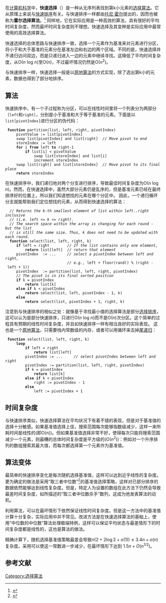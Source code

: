 {{算法信息框
|name=快速选择
|image=[[File:Selecting_quickselect_frames.gif|快速选择算法的动画演示：选择第22小的元素。]]
|caption=快速选择算法的动画演示：选择第22小的元素。（注意：这和条目中的算法不完全相同）
|class=[[选择算法|选择算法]]
|data=[[数组|数组]]
|time=О(''n''<sup>2</sup>)
|best-time=О(''n'')
|average-time=O(''n'')
|space=O(''1'')
}}

在[[计算机科学|计算机科学]]中，'''快速选择'''（{{lang-en|Quickselect}}）是一种从无序列表找到第k小元素的[[选择算法|选择算法]]。它从原理上来说与[[快速排序|快速排序]]有关。与快速排序一样都由[[東尼·霍爾|托尼·霍尔]]提出的，因而也被称为'''霍尔选择算法'''。<ref>{{Cite journal|title=Algorithm 65: Find|last=Hoare|first=C. A. R.|journal=[[Communications_of_the_ACM|Comm. ACM]]|issue=7|doi=10.1145/366622.366647|year=1961|volume=4|pages=321–322}}</ref> 同样地，它在实际应用是一种高效的算法，具有很好的平均时间复杂度，然而最坏时间复杂度则不理想。快速选择及其变种是实际应用中最常使用的高效选择算法。 

快速选择的总体思路与快速排序一致，选择一个元素作为基准来对元素进行分区，将小于和大于基准的元素分在基准左边和右边的两个区域。不同的是，快速选择并不递归访问双边，而是只递归进入一边的元素中继续寻找。这降低了平均时间复杂度，从O(''n'' log ''n'')至O(''n'')，不过最坏情况仍然是O(''n''<sup>2</sup>)。

与快速排序一样，快速选择一般是以[[原地算法|原地算法]]的方式实现，除了选出第k小的元素，数据也得到了部分地排序。

== 算法 ==
快速排序中，有一个子过程称为分区，可以在线性时间里将一个列表分为两部分（<code>left</code>和<code>right</code>），分别是小于基准和大于等于基准的元素。下面是以<code>list[pivotIndex]</code>进行分区的伪代码：
  '''function''' partition(list, left, right, pivotIndex)
      pivotValue := list[pivotIndex]
      swap list[pivotIndex] and list[right]  ''// Move pivot to end''
      storeIndex := left
      '''for''' i '''from''' left '''to''' right-1
          '''if''' list[i] < pivotValue
              swap list[storeIndex] and list[i]
              increment storeIndex
      swap list[right] and list[storeIndex]  ''// Move pivot to its final place''
      '''return''' storeIndex
在快速排序中，我们递归地对两个分支进行排序，导致最佳时间复杂度为O(''n'' log ''n'')。然而，在快速选择中，虽然大部分元素仍是乱序的，但是基准元素已经在最终排序好的位置上，所以我们知道想找的元素在哪个分区中。 因此，一个递归循环分支就能帮助我们定位想找的元素，从而得到快速选择的算法：
   ''// Returns the k-th smallest element of list within left..right inclusive''
   ''// (i.e. left <= k <= right).''
   ''// The search space within the array is changing for each round - but the list''
   ''// is still the same size. Thus, k does not need to be updated with each round.''
   '''function''' select(list, left, right, k)
      '''if''' left = right        ''// If the list contains only one element,''
          '''return''' list[left]  ''// return that element''
      pivotIndex  := ...     ''// select a pivotIndex between left and right,''
                             ''// e.g.,'' left + floor(rand() % (right - left + 1))
      pivotIndex  := partition(list, left, right, pivotIndex)
      ''// The pivot is in its final sorted position''
      '''if''' k = pivotIndex
          '''return''' list[k]
      '''else if''' k < pivotIndex
          '''return''' select(list, left, pivotIndex - 1, k)
      '''else'''
          '''return''' select(list, pivotIndex + 1, right, k)
注意到与快速排序的相似之处：就像基于寻找最小值的选择算法是部分[[选择排序|选择排序]]，这可以认为是部分快速排序，只进行O(''n'' log ''n'')而不是O(''n'')次分区。这个简单的过程具有预期的线性时间复杂度，并且如快速排序一样有相当良好的实际表现。 这也是一个[[原地算法|原地算法]]，只需要栈内常数级的内存，或者可以用循环来去掉[[尾调用|尾递归]]：
  '''function''' select(list, left, right, k)
      '''loop'''
          '''if''' left = right
              '''return''' list[left]
          pivotIndex := ...     ''// select pivotIndex between left and right''
          pivotIndex := partition(list, left, right, pivotIndex)
          '''if''' k = pivotIndex
              '''return''' list[k]
          '''else if''' k < pivotIndex
              right := pivotIndex - 1
          '''else'''
              left := pivotIndex + 1

== 时间复杂度 ==
与快速排序类似，快速选择算法在平均状况下有着不错的表现，但是对于基准值的选择十分敏感。如果基准值选择上佳，搜索范围每次能够指数级减少，这样一来所耗时间是线性的(即O(n))。但如果基准值选择非常不好，使得每次只能将搜索范围减少一个元素，则最糟的总体时间复杂度是平方级的(O(''n''<sup>2</sup>))：例如对一个升序排列的数组搜索其最大值，而每次都选择第一个元素作为基准值。

== 算法变体 ==
最简单的快速排序变化是每次随机选择基准值，这样可以达到近乎线性的复杂度。更为确定的做法是采用“取三者中位数”<ref>{{Cite web |url=http://stackoverflow.com/questions/7559608/median-of-three-values-strategy |title=存档副本 |access-date=2017-03-07 |archive-date=2021-01-24 |archive-url=https://web.archive.org/web/20210124232935/https://stackoverflow.com/questions/7559608/median-of-three-values-strategy |dead-url=no }}</ref>的基准值选择策略，这样对已部分排序的数据依然能够达到线性复杂度。但是，特定人为设置的数组在此方法下仍然会导致最差时间复杂度，如{{link-en|大卫·穆塞尔|David Musser}}所描述的“取三者中位数杀手”数列，这成为他发表{{link-en|反省式选择|introselect}}算法的动机。

利用{{link-en|中位数的中位数|Median of medians}}算法，可以在最坏情形下依然保证线性时间复杂度。但是这一方法中的基准值计算十分复杂，实际应用中并不常见。改进方法是在快速选择算法的基础上，使用“中位数的中位数”算法处理极端特例，这样可以保证平均状态与最差情形下的时间复杂度都是线性的，这也是{{link-en|反省式选择|introselect}}算法的做法。

精确计算下，随机选择基准值策略最差会导致<math>n(2+2\log 2+o(1)) \leq 3.4n + o(n)</math>复杂度。采用{{link-en|Floyd–Rivest算法|Floyd–Rivest algorithm}}可以使这一常数进一步减少，在最坏情形下达到 <math>1.5 n + O(n^{1/2})</math>。

== 参考文献 ==
{{reflist}}

[[Category:选择算法|Category:选择算法]]